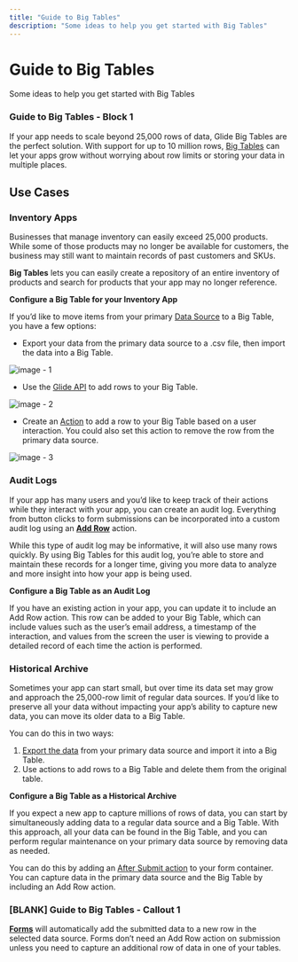 ```yaml
---
title: "Guide to Big Tables"
description: "Some ideas to help you get started with Big Tables"
---
```


# Guide to Big Tables

Some ideas to help you get started with Big Tables

### Guide to Big Tables - Block 1

If your app needs to scale beyond 25,000 rows of data, Glide Big Tables are the perfect solution. With support for up to 10 million rows, [Big Tables](/big-tables) can let your apps grow without worrying about row limits or storing your data in multiple places.

## Use Cases

### Inventory Apps

Businesses that manage inventory can easily exceed 25,000 products. While some of those products may no longer be available for customers, the business may still want to maintain records of past customers and SKUs.

**Big Tables** lets you can easily create a repository of an entire inventory of products and search for products that your app may no longer reference.

**Configure a Big Table for your Inventory App**

If you’d like to move items from your primary [Data Source](/data-sources) to a Big Table, you have a few options:

- Export your data from the primary data source to a .csv file, then import the data into a Big Table.



![image - 1](https://images.ctfassets.net/yreygbm72t08/5BDaUCd6uarX6n4aBJ6MLu/449579281e76d939c68d31ede2e12c0c/CleanShot_2024-10-03_at_2_.00.19_2x.png)



- Use the [Glide API](/getting-started-with-the-glide-api) to add rows to your Big Table.



![image - 2](https://images.ctfassets.net/yreygbm72t08/4hcZEvcDLuVDZ4iEDSHXdt/be82f2edc67bfe361756346f9d31ccab/CleanShot_2024-10-03_at_2_.03.39_2x.png)



- Create an [Action](/actions) to add a row to your Big Table based on a user interaction. You could also set this action to remove the row from the primary data source.



![image - 3](https://images.ctfassets.net/yreygbm72t08/59gFkm0hv1LBbLsJNocH62/0e1bb9d3c24d317d1b76b372aeee7d24/CleanShot_2024-10-03_at_2_.08.27_2x.png)



### Audit Logs

If your app has many users and you’d like to keep track of their actions while they interact with your app, you can create an audit log. Everything from button clicks to form submissions can be incorporated into a custom audit log using an [**Add Row**](/add-row) action.

While this type of audit log may be informative, it will also use many rows quickly. By using Big Tables for this audit log, you’re able to store and maintain these records for a longer time, giving you more data to analyze and more insight into how your app is being used.

**Configure a Big Table as an Audit Log**

If you have an existing action in your app, you can update it to include an Add Row action. This row can be added to your Big Table, which can include values such as the user’s email address, a timestamp of the interaction, and values from the screen the user is viewing to provide a detailed record of each time the action is performed.

### Historical Archive

Sometimes your app can start small, but over time its data set may grow and approach the 25,000-row limit of regular data sources. If you’d like to preserve all your data without impacting your app’s ability to capture new data, you can move its older data to a Big Table. 

You can do this in two ways:

1. [Export the data](/big-tables) from your primary data source and import it into a Big Table.
2. Use actions to add rows to a Big Table and delete them from the original table.

**Configure a Big Table as a Historical Archive**

If you expect a new app to capture millions of rows of data, you can start by simultaneously adding data to a regular data source and a Big Table. With this approach, all your data can be found in the Big Table, and you can perform regular maintenance on your primary data source by removing data as needed.

You can do this by adding an [After Submit action](/intro-to-actions) to your form container. You can capture data in the primary data source and the Big Table by including an Add Row action.



### [BLANK] Guide to Big Tables - Callout 1

[**Forms**](/forms) will automatically add the submitted data to a new row in the selected data source. Forms don’t need an Add Row action on submission unless you need to capture an additional row of data in one of your tables.

